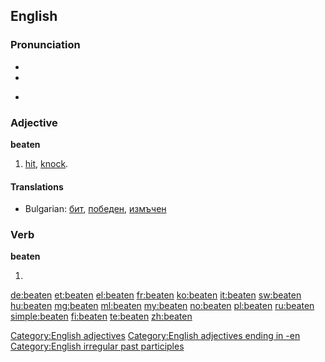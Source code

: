 ==English==

===Pronunciation===
* {{IPA|/ˈbit(ə)n/}}
* {{audio|en-us-beaten.ogg|Audio (US)}}

* {{rhymes|iːtən}}

===Adjective===
'''beaten'''

# [[hit]], [[knock]].

====Translations====
* Bulgarian: [[бит]], [[победен]], [[измъчен]]

===Verb===
'''beaten'''

# {{past participle of|beat}}
<!--this belongs on the pgae for "beat"===Translations===
* Dutch: [[geslagen]], [[geklopt]]-->

[[Category:English adjectives]]
[[Category:English adjectives ending in -en]]
[[Category:English irregular past participles]]

[[de:beaten]]
[[et:beaten]]
[[el:beaten]]
[[fr:beaten]]
[[ko:beaten]]
[[it:beaten]]
[[sw:beaten]]
[[hu:beaten]]
[[mg:beaten]]
[[ml:beaten]]
[[my:beaten]]
[[no:beaten]]
[[pl:beaten]]
[[ru:beaten]]
[[simple:beaten]]
[[fi:beaten]]
[[te:beaten]]
[[zh:beaten]]